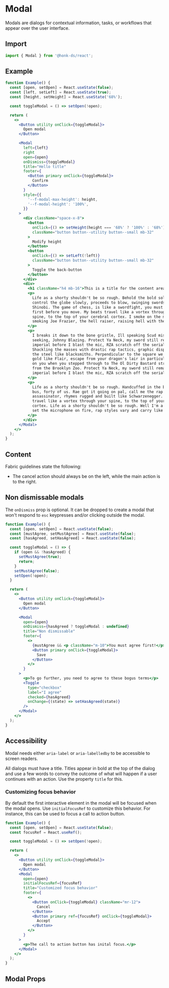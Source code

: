 
# Modal

Modals are dialogs for contextual information, tasks, or workflows that appear
over the user interface.

## Import

```js
import { Modal } from '@honk-ds/react';
```

## Example

```jsx example
function Example() {
  const [open, setOpen] = React.useState(false);
  const [left, setLeft] = React.useState(true);
  const [height, setHeight] = React.useState('68%');

  const toggleModal = () => setOpen(!open);

  return (
    <>
      <Button utility onClick={toggleModal}>
        Open modal
      </Button>

      <Modal
        left={left}
        right
        open={open}
        onDismiss={toggleModal}
        title="Hello title"
        footer={
          <Button primary onClick={toggleModal}>
            Confirm
          </Button>
        }
        style={{
          '--f-modal-max-height': height,
          '--f-modal-height': '100%',
        }}
      >
        <div className="space-x-8">
          <button
            onClick={() => setHeight(height === '68%' ? '100%' : '68%')}
            className="button button--utility button--small mb-32"
          >
            Modify height
          </button>
          <button
            onClick={() => setLeft(!left)}
            className="button button--utility button--small mb-32"
          >
            Toggle the back-button
          </button>
        </div>
        <div>
          <h1 className="h4 mb-16">This is a title for the content area</h1>
          <p>
            Life as a shorty shouldn't be so rough. Behold the bold soldier
            control the globe slowly, proceeds to blow, swinging swords like
            Shinobi. The game of chess, is like a swordfight, you must think
            first before you move. My beats travel like a vortex through your
            spine, to the top of your cerebral cortex. I smoke on the mic like
            smoking Joe Frazier, the hell raiser, raising hell with the flavor.
          </p>
          <p>
            I breaks it down to the bone gristle, Ill speaking Scud missile heat
            seeking, Johnny Blazing. Protect Ya Neck, my sword still remain
            imperial before I blast the mic, RZA scratch off the serial.
            Shackling the masses with drastic rap tactics, graphic displays melt
            the steel like blacksmiths. Perpendicular to the square we stay in
            gold like Flair, escape from your dragon's lair in particular. Shame
            on you when you stepped through to The Ol Dirty Bastard straight
            from the Brooklyn Zoo. Protect Ya Neck, my sword still remain
            imperial before I blast the mic, RZA scratch off the serial.
          </p>
          <p>
            Life as a shorty shouldn't be so rough. Handcuffed in the back of a
            bus, forty of us. Rae got it going on pal, call me the rap
            assassinator, rhymes rugged and built like Schwarzenegger. My beats
            travel like a vortex through your spine, to the top of your cerebral
            cortex. Life as a shorty shouldn't be so rough. Well I'm a sire, I
            set the microphone on fire, rap styles vary and carry like Mariah.
          </p>
        </div>
      </Modal>
    </>
  );
}
```

## Content

Fabric guidelines state the following:

- The cancel action should always be on the left, while the main action is to
  the right.

## Non dismissable modals

The `onDismiss` prop is optional. It can be dropped to create a modal that won't
respond to `esc` keypresses and/or clicking outside the modal.

```jsx example
function Example() {
  const [open, setOpen] = React.useState(false);
  const [mustAgree, setMustAgree] = React.useState(false);
  const [hasAgreed, setHasAgreed] = React.useState(false);

  const toggleModal = () => {
    if (open && !hasAgreed) {
      setMustAgree(true);
      return;
    }
    setMustAgree(false);
    setOpen(!open);
  }

  return (
    <>
      <Button utility onClick={toggleModal}>
        Open modal
      </Button>

      <Modal
        open={open}
        onDismiss={hasAgreed ? toggleModal : undefined}
        title="Non dismissable"
        footer={
          <>
            {mustAgree && <p className="m-10">You must agree first!</p>}
            <Button primary onClick={toggleModal}>
              Save
            </Button>
          </>
        }
      >
        <p>To go further, you need to agree to these bogus terms</p>
        <Toggle
          type="checkbox"
          label="I agree"
          checked={hasAgreed}
          onChange={(state) => setHasAgreed(state)}
        />
      </Modal>
    </>
  );
}
```

## Accessibility

Modal needs either `aria-label` or `aria-labelledby` to be accessible to screen
readers.

All dialogs must have a title. Titles appear in bold at the top of the dialog
and use a few words to convey the outcome of what will happen if a user
continues with an action. Use the property `title` for this.

### Customizing focus behavior

By default the first interactive element in the modal will be focused when the
modal opens. Use `initialFocusRef` to customize this behavior. For instance,
this can be used to focus a call to action button.

```jsx example
function Example() {
  const [open, setOpen] = React.useState(false);
  const focusRef = React.useRef();

  const toggleModal = () => setOpen(!open);

  return (
    <>
      <Button utility onClick={toggleModal}>
        Open modal
      </Button>
      <Modal
        open={open}
        initialFocusRef={focusRef}
        title="Customized focus behavior"
        footer={
          <>
            <Button onClick={toggleModal} className="mr-12">
              Cancel
            </Button>
            <Button primary ref={focusRef} onClick={toggleModal}>
              Accept
            </Button>
          </>
        }
      >
        <p>The call to action button has inital focus.</p>
      </Modal>
    </>
  );
}
```

## Modal Props

```props packages/modal/src/component.tsx

```

